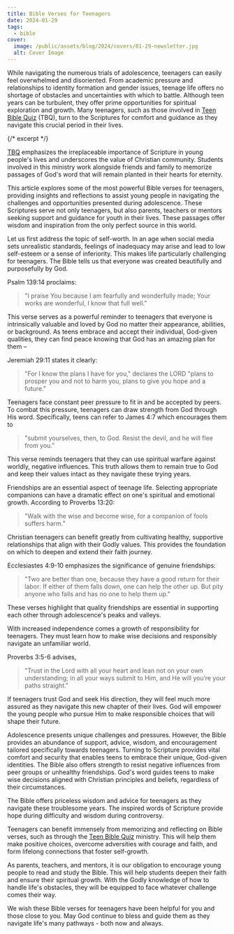 ```yaml
---
title: Bible Verses for Teenagers
date: 2024-01-29
tags:
  - bible
cover:
  image: /public/assets/blog/2024/covers/01-29-newsletter.jpg
  alt: Cover Image
---
```


While navigating the numerous trials of adolescence, teenagers can easily feel overwhelmed and disoriented. From academic pressure and relationships to identity formation and gender issues, teenage life offers no shortage of obstacles and uncertainties with which to battle. Although teen years can be turbulent, they offer prime opportunities for spiritual exploration and growth. Many teenagers, such as those involved in [Teen Bible Quiz](https://www.biblequiz.com) (TBQ), turn to the Scriptures for comfort and guidance as they navigate this crucial period in their lives.

{/* excerpt */}

[TBQ](https://www.biblequiz.com/tbq) emphasizes the irreplaceable importance of Scripture in young people's lives and underscores the value of Christian community. Students involved in this ministry work alongside friends and family to memorize passages of God's word that will remain planted in their hearts for eternity.

This article explores some of the most powerful Bible verses for teenagers, providing insights and reflections to assist young people in navigating the challenges and opportunities presented during adolescence. These Scriptures serve not only teenagers, but also parents, teachers or mentors seeking support and guidance for youth in their lives. These passages offer wisdom and inspiration from the only perfect source in this world.

Let us first address the topic of self-worth. In an age when social media sets unrealistic standards, feelings of inadequacy may arise and lead to low self-esteem or a sense of inferiority. This makes life particularly challenging for teenagers. The Bible tells us that everyone was created beautifully and purposefully by God.

Psalm 139:14 proclaims:

> "I praise You because I am fearfully and wonderfully made; Your works are wonderful, I know that full well."

This verse serves as a powerful reminder to teenagers that everyone is intrinsically valuable and loved by God no matter their appearance, abilities, or background. As teens embrace and accept their individual, God-given qualities, they can find peace knowing that God has an amazing plan for them –

Jeremiah 29:11 states it clearly:

> "For I know the plans I have for you," declares the LORD "plans to prosper you and not to harm you, plans to give you hope and a future."

Teenagers face constant peer pressure to fit in and be accepted by peers. To combat this pressure, teenagers can draw strength from God through His word. Specifically, teens can refer to James 4:7 which encourages them to

> "submit yourselves, then, to God. Resist the devil, and he will flee from you."

This verse reminds teenagers that they can use spiritual warfare against worldly, negative influences. This truth allows them to remain true to God and keep their values intact as they navigate these trying years.

Friendships are an essential aspect of teenage life. Selecting appropriate companions can have a dramatic effect on one's spiritual and emotional growth. According to Proverbs 13:20:

> "Walk with the wise and become wise, for a companion of fools suffers harm."

Christian teenagers can benefit greatly from cultivating healthy, supportive relationships that align with their Godly values. This provides the foundation on which to deepen and extend their faith journey.

Ecclesiastes 4:9-10 emphasizes the significance of genuine friendships:

> "Two are better than one, because they have a good return for their labor: If either of them falls down, one can help the other up. But pity anyone who falls and has no one to help them up."

These verses highlight that quality friendships are essential in supporting each other through adolescence's peaks and valleys.

With increased independence comes a growth of responsibility for teenagers. They must learn how to make wise decisions and responsibly navigate an unfamiliar world.

Proverbs 3:5-6 advises,

> "Trust in the Lord with all your heart and lean not on your own understanding; in all your ways submit to Him, and He will you’re your paths straight."

If teenagers trust God and seek His direction, they will feel much more assured as they navigate this new chapter of their lives. God will empower the young people who pursue Him to make responsible choices that will shape their future.

Adolescence presents unique challenges and pressures. However, the Bible provides an abundance of support, advice, wisdom, and encouragement tailored specifically towards teenagers. Turning to Scripture provides vital comfort and security that enables teens to embrace their unique, God-given identities. The Bible also offers strength to resist negative influences from peer groups or unhealthy friendships. God's word guides teens to make wise decisions aligned with Christian principles and beliefs, regardless of their circumstances.

The Bible offers priceless wisdom and advice for teenagers as they navigate these troublesome years. The inspired words of Scripture provide hope during difficulty and wisdom during controversy.

Teenagers can benefit immensely from memorizing and reflecting on Bible verses, such as through the [Teen Bible Quiz](https://www.biblequiz.com) ministry. This will help them make positive choices, overcome adversities with courage and faith, and form lifelong connections that foster self-growth.

As parents, teachers, and mentors, it is our obligation to encourage young people to read and study the Bible. This will help students deepen their faith and ensure their spiritual growth. With the Godly knowledge of how to handle life's obstacles, they will be equipped to face whatever challenge comes their way.

We wish these Bible verses for teenagers have been helpful for you and those close to you. May God continue to bless and guide them as they navigate life's many pathways - both now and always.

